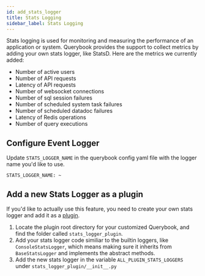 ```yaml
---
id: add_stats_logger
title: Stats Logging
sidebar_label: Stats Logging
---
```


Stats logging is used for monitoring and measuring the performance of an application or system. Querybook provides the support to collect metrics by adding your own stats logger, like StatsD. Here are the metrics we currently added:
  - Number of active users
  - Number of API requests
  - Latency of API requests
  - Number of websocket connections
  - Number of sql session failures
  - Number of scheduled system task failures
  - Number of scheduled datadoc failures
  - Latency of Redis operations
  - Number of query executions

## Configure Event Logger
Update `STATS_LOGGER_NAME` in the querybook config yaml file with the logger name you'd like to use.

```
STATS_LOGGER_NAME: ~
```

## Add a new Stats Logger as a plugin
If you'd like to actually use this feature, you need to create your own stats logger and add it as a [plugin](plugins.mdx).


1. Locate the plugin root directory for your customized Querybook, and find the folder called `stats_logger_plugin`.
2. Add your stats logger code similiar to the builtin loggers, like `ConsoleStatsLogger`, which means making sure it inherits from `BaseStatsLogger` and implements the abstract methods.
3. Add the new stats logger in the variable `ALL_PLUGIN_STATS_LOGGERS` under `stats_logger_plugin/__init__.py`
